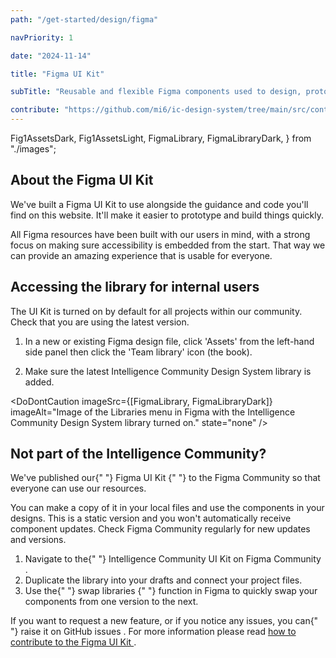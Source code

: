 ```yaml
---
path: "/get-started/design/figma"

navPriority: 1

date: "2024-11-14"

title: "Figma UI Kit"

subTitle: "Reusable and flexible Figma components used to design, prototype and hand-off designs for apps and digital products."

contribute: "https://github.com/mi6/ic-design-system/tree/main/src/content/structured/get-started/design/figma.mdx"
---
```


  Fig1AssetsDark,
  Fig1AssetsLight,
  FigmaLibrary,
  FigmaLibraryDark,
} from "./images";

## About the Figma UI Kit

We've built a Figma UI Kit to use alongside the guidance and code you'll find on this website. It'll make it easier to prototype and build things quickly.

All Figma resources have been built with our users in mind, with a strong focus on making sure accessibility is embedded from the start. That way we can provide an amazing experience that is usable for everyone.

## Accessing the library for internal users

The UI Kit is turned on by default for all projects within our community. Check that you are using the latest version.

1. In a new or existing Figma design file, click 'Assets' from the left-hand side panel then click the 'Team library' icon (the book).

<DoubleDoDontCaution>
  <DoDontCaution
    imageSrc={[Fig1AssetsLight, Fig1AssetsDark]}
    imageAlt="Image of the left-hand side panel in Figma with the 'Assets' tab open and icon buttons on the right of the panel including the 'Team library' button."
    state="none"
  />
</DoubleDoDontCaution>

2. Make sure the latest Intelligence Community Design System library is added.

<DoDontCaution
  imageSrc={[FigmaLibrary, FigmaLibraryDark]}
  imageAlt="Image of the Libraries menu in Figma with the Intelligence Community Design System library turned on."
  state="none"
/>

## Not part of the Intelligence Community?

<p>
  We've published our{" "}
  <ic-link
    target="_blank"
    href="https://www.figma.com/community/file/1392159713403656562"
    rel="noreferrer noopener nofollow"
  >
    Figma UI Kit
  </ic-link>{" "}
  to the Figma Community so that everyone can use our resources.
</p>
<p>
  You can make a copy of it in your local files and use the components in your
  designs. This is a static version and you won't automatically receive
  component updates. Check Figma Community regularly for new updates and
  versions.
</p>

<ol>
  <li>
    Navigate to the{" "}
    <ic-link
      target="_blank"
      href="https://www.figma.com/community/file/1392159713403656562"
      rel="noreferrer noopener nofollow"
    >
      Intelligence Community UI Kit on Figma Community
    </ic-link>
    .
  </li>
  <li>
    Duplicate the library into your drafts and connect your project files.
  </li>
  <li>
    Use the{" "}
    <ic-link
      target="_blank"
      href="https://help.figma.com/hc/en-us/articles/360039150413-Swap-components-and-instances"
      rel="noreferrer noopener nofollow"
    >
      swap libraries
    </ic-link>{" "}
    function in Figma to quickly swap your components from one version to the
    next.
  </li>
</ol>
<p>
  If you want to request a new feature, or if you notice any issues, you can{" "}
  <ic-link
    target="_blank"
    href="https://github.com/mi6/ic-design-system/issues"
    rel="noreferrer noopener nofollow"
  >
    raise it on GitHub issues
  </ic-link>
  . For more information please read <a href="/community/contribute#contribute-to-the-figma-ui-kit">
    how to contribute to the Figma UI Kit
  </a>.
</p>
